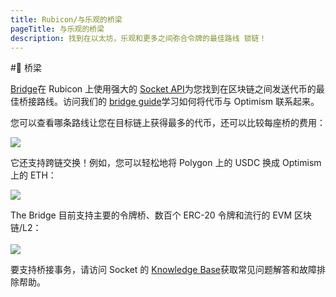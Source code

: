 ```yaml
---
title: Rubicon/与乐观的桥梁
pageTitle: 与乐观的桥梁
description: 找到在以太坊，乐观和更多之间弥合令牌的最佳路线 锁链！
---
```


#🌉 桥梁

[Bridge](https://app.rubicon.finance/bridge)在 Rubicon 上使用强大的 [Socket API](https://www.socket.tech/)为您找到在区块链之间发送代币的最佳桥接路线。访问我们的 [bridge guide](/docs/guides/bridge/bridging-to-optimism)学习如何将代币与 Optimism 联系起来。

您可以查看哪条路线让您在目标链上获得最多的代币，还可以比较每座桥的费用：

![](</assets/image(84).png>)

它还支持跨链交换！例如，您可以轻松地将 Polygon 上的 USDC 换成 Optimism 上的 ETH：

![](</assets/image(36).png>)

The Bridge 目前支持主要的令牌桥、数百个 ERC-20 令牌和流行的 EVM 区块链/L2：\
\
![](</assets/image(10).png>)

要支持桥接事务，请访问 Socket 的 [Knowledge Base](https://socketdottech.zendesk.com/hc/en-us)获取常见问题解答和故障排除帮助。